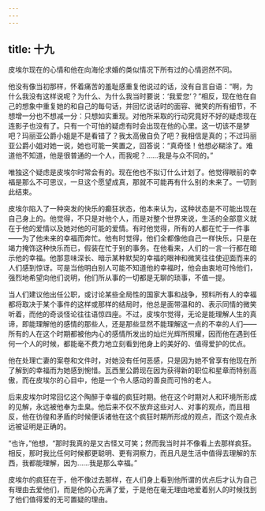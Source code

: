 ```yaml
---
---
---
```

title: 十九
---



皮埃尔现在的心情和他在向海伦求婚的类似情况下所有过的心情迥然不同。

他没有像当初那样，怀着痛苦的羞耻感重复他说过的话，没有自言自语：“啊，为什么我没有这样说呢？为什么、为什么我当时要说：‘我爱您’？”相反，现在他在自己的想象中重复她的和自己的每句话，并回忆说话时的面容、微笑的所有细节，不想增一分也不想减一分：只想如实重现。对他所采取的行动究竟好不好的疑虑现在连影子也没有了。只有一个可怕的疑虑有时会出现在他的心里。这一切该不是梦吧？玛丽亚公爵小姐是不是看错了？我太高傲自负了吧？我相信是真的；不过玛丽亚公爵小姐对她一说，她也可能一笑置之，回答说：“真奇怪！他想必糊涂了。难道他不知道，他是很普通的一个人，而我呢？……我是与众不同的。”

唯独这个疑虑是皮埃尔时常会有的。现在他也不拟订什么计划了。他觉得眼前的幸福是那么不可思议，一旦这个愿望成真，那就不可能再有什么别的未来了。一切到此结束。

皮埃尔陷入了一种突发的快乐的癫狂状态，他本来认为，这种状态是不可能出现在自己身上的。他觉得，不只是对他个人，而是对整个世界来说，生活的全部意义就在于他的爱情以及她对他的可能的爱情。有时他觉得，所有的人都在忙于一件事——为了他未来的幸福而奔忙。他有时觉得，他们全都像他自己一样快乐，只是在竭力掩饰这种快乐而已，假装在忙于别的事务。在他看来，人们的一言一行都在暗示他的幸福。他那意味深长、暗示某种默契的幸福的眼神和微笑往往使迎面而来的人们感到惊讶。可是当他明白别人可能不知道他的幸福时，他会由衷地可怜他们，强烈地希望向他们说明，他们所从事的一切都是无聊的琐事，不值一提。

当人们建议他出任公职，或讨论某些全局性的国家大事和战争，预料所有人的幸福都将取决于某个事件的这样或那样的结局时，他总是面带温和的、表示同情的微笑听着，而他的奇谈怪论往往语惊四座。不过，皮埃尔觉得，无论是能理解人生的真谛，即能理解他的感情的那些人，还是那些显然不能理解这一点的不幸的人们——所有的人在这个时期都被他内心的感情所发出的灿烂光辉所照耀，因而他在遇到任何一个人的时候，都能毫不费力地立刻看到他身上的美好的、值得爱护的优点。

他在处理亡妻的案卷和文件时，对她没有任何恶感，只是因为她不曾享有他现在所了解到的幸福而为她感到惋惜。瓦西里公爵现在因为获得新的职位和星章而特别高傲，而在皮埃尔的心目中，他是一个令人感动的善良而可怜的老人。

后来皮埃尔时常回忆这个陶醉于幸福的疯狂时期。他在这个时期对人和环境所形成的见解，永远被他奉为圭臬。他后来不仅不放弃这些对人、对事的观点，而且相反，他在彷徨和矛盾的时候便诉诸他在这个疯狂时期所形成的观点，而这个观点永远被证明是正确的。

“也许，”他想，“那时我真的是又古怪又可笑；然而我当时并不像看上去那样疯狂。相反，那时我比任何时候都更聪明、更有洞察力，而且凡是生活中值得去理解的东西，我都能理解，因为……我是那么幸福。”

皮埃尔的疯狂在于，他不像过去那样，在人们身上看到他所谓的优点后才认为自己有理由去爱他们，而是他的心充满了爱，于是他在毫无理由地爱着别人的时候找到了他们值得爱的无可置疑的理由。
